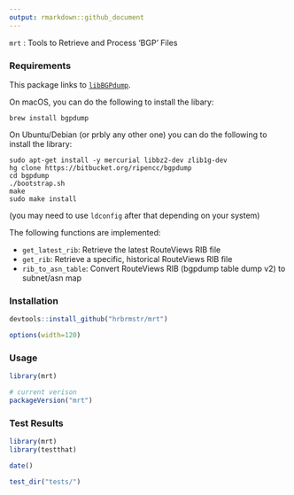 ```yaml
---
output: rmarkdown::github_document
---
```


`mrt` : Tools to Retrieve and Process 'BGP' Files

### Requirements

This package links to [`libBGPdump`](https://bitbucket.org/ripencc/bgpdump/wiki/Home).

On macOS, you can do the following to install the libary:

    brew install bgpdump
    

On Ubuntu/Debian (or prbly any other one) you can do the following to install the library:

    sudo apt-get install -y mercurial libbz2-dev zlib1g-dev
    hg clone https://bitbucket.org/ripencc/bgpdump
    cd bgpdump
    ./bootstrap.sh
    make
    sudo make install

(you may need to use `ldconfig` after that depending on your system)    


The following functions are implemented:

- `get_latest_rib`:	Retrieve the latest RouteViews RIB file
- `get_rib`:	Retrieve a specific, historical RouteViews RIB file
- `rib_to_asn_table`:	Convert RouteViews RIB (bgpdump table dump v2) to subnet/asn map

### Installation

```r
devtools::install_github("hrbrmstr/mrt")
```

```r
options(width=120)
```

### Usage

```r
library(mrt)

# current verison
packageVersion("mrt")

```

### Test Results

```r
library(mrt)
library(testthat)

date()

test_dir("tests/")
```

